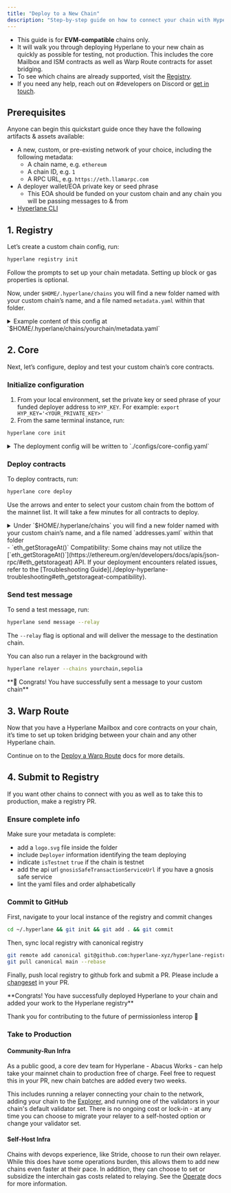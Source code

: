 ```yaml
---
title: "Deploy to a New Chain"
description: "Step-by-step guide on how to connect your chain with Hyperlane"
---
```


<Note>

- This guide is for **EVM-compatible** chains only.
- It will walk you through deploying Hyperlane to your new chain as quickly as possible for testing, not production. This includes the core Mailbox and ISM contracts as well as Warp Route contracts for asset bridging.
- To see which chains are already supported, visit the [Registry](https://github.com/hyperlane-xyz/hyperlane-registry/tree/main/chains).
- If you need any help, reach out on #developers on Discord or [get in touch](https://forms.gle/KyRTaWvo4XNmNvrq6).

</Note>

## Prerequisites

Anyone can begin this quickstart guide once they have the following artifacts & assets available:

- A new, custom, or pre-existing network of your choice, including the following metadata:
  - A chain name, e.g. `ethereum`
  - A chain ID, e.g. `1`
  - A RPC URL, e.g. `https://eth.llamarpc.com`
- A deployer wallet/EOA private key or seed phrase
  - This EOA should be funded on your custom chain and any chain you will be passing messages to & from
- [Hyperlane CLI](/docs/reference/cli.mdx)

## 1. Registry

Let’s create a custom chain config, run:

```bash
hyperlane registry init
```

Follow the prompts to set up your chain metadata. Setting up block or gas properties is optional.

Now, under `$HOME/.hyperlane/chains` you will find a new folder named with your custom chain’s name, and a file named `metadata.yaml` within that folder.

<details> 
  <summary>
    Example content of this config at `$HOME/.hyperlane/chains/yourchain/metadata.yaml`
  </summary>

```yaml
# yaml-language-server: $schema=../schema.json
# Metadata for your custom chain

blockExplorers:
  - apiUrl: https://explorer.yourchain.com/api
    apiKey: XXXX # helpful to avoid rate limiting on the contract verification API
    family: etherscan #explorer you're using, also supporting routescan or blockscout
    name: Chainscan
    url: https://explorer.yourchain.com
blocks:
  confirmations: 1
  estimateBlockTime: 1
  reorgPeriod: 0
chainId: 171717
displayName: Chain Name
domainId: 171717
isTestnet: true # optional
name: yourchain
nativeToken:
  name: Ether
  symbol: ETH
  decimals: 18
protocol: ethereum
rpcUrls:
  - http: https://hyper-lane-docs.rpc.caldera.xyz/http
```

</details>

## 2. Core

Next, let’s configure, deploy and test your custom chain’s core contracts.

### Initialize configuration

1. From your local environment, set the private key or seed phrase of your funded deployer address to `HYP_KEY`. For example: `export HYP_KEY='<YOUR_PRIVATE_KEY>'`
2. From the same terminal instance, run:

```bash
hyperlane core init
```

<details>
  <summary>
    The deployment config will be written to `./configs/core-config.yaml`
  </summary>

```yaml
# The address that owns and manages the deployed contracts. This account has admin privileges.
owner: "0x16F4898F47c085C41d7Cc6b1dc72B91EA617dcBb"

# The default Interchain Security Module (ISM) configuration.
defaultIsm:
  #`type`: Specifies the type of ISM. Here, it uses a trusted relayer ism.
  type: trustedRelayerIsm
  #`relayer`: The address of the relayer responsible for processing interchain messages.
  relayer: "0x16F4898F47c085C41d7Cc6b1dc72B91EA617dcBb"

defaultHook:
  # A hook configuration that specifies the use of a Merkle Tree.
  type: merkleTreeHook

requiredHook:
  # The owner address responsible for managing the hook configuration.
  owner: "0x16F4898F47c085C41d7Cc6b1dc72B91EA617dcBb"
  # The type of hook. This one applies a protocol fee mechanism.
  type: protocolFee
  # The address that receives the protocol fees.
  beneficiary: "0x16F4898F47c085C41d7Cc6b1dc72B91EA617dcBb"
  # The maximum fee allowed by the protocol, in wei.
  maxProtocolFee: "100000000000000000"
  # The current fee charged by the protocol, set to 0 for testing purposes.
  protocolFee: "0"
```

</details>

### Deploy contracts

To deploy contracts, run:

```bash
hyperlane core deploy
```

Use the arrows and enter to select your custom chain from the bottom of the mainnet list. It will take a few minutes for all contracts to deploy.

<details>
  <summary>
    Under `$HOME/.hyperlane/chains` you will find a new folder named with your
    custom chain’s name, and a file named `addresses.yaml` within that folder
  </summary>

```yaml
staticMerkleRootMultisigIsmFactory: "0x6906cb4741d3E2322E9f9aA645DfC8AB6F122c47"
staticMessageIdMultisigIsmFactory: "0x3CE97a32d9C8294691cBd2baC09B078EDa75c429"
staticAggregationIsmFactory: "0x81f969fDBF48278Ce09685Ce48e03388B6785aF4"
staticAggregationHookFactory: "0x3d864A3c25F61E3c3A7d02e980453A6E1f0a92A6"
domainRoutingIsmFactory: "0xC4c01f7B03f0fFa77A0265C600dEF7Ad28BCa5A2"
proxyAdmin: "0xABb7175d5F123172E7B7Fa467CC9fE4C2FEdb942"
mailbox: "0x5F58d75A9caDE4e2b191313223978dF049f93b81"
interchainAccountRouter: "0x43c0745b0dE9Cb780816a24ddE63d79Ca99B5dE8"
interchainAccountIsm: "0x9C96dC8f4257413225d6B5C47d1afbafc39B269F"
validatorAnnounce: "0xE3bd39BF92DB385dE6313D6070b035bD934378CB"
testRecipient: "0xa58462b1943Be1469Ed58db690C78583BA34Fd2E"
```

</details>

<Warning>
  - `eth_getStorageAt()` Compatibility: Some chains may not utilize the
  [`eth_getStorageAt()`](https://ethereum.org/en/developers/docs/apis/json-rpc/#eth_getstorageat)
  API. If your deployment encounters related issues, refer to the
  [Troubleshooting
  Guide](./deploy-hyperlane-troubleshooting#eth_getstorageat-compatibility).
</Warning>

### Send test message

To send a test message, run:

```bash
hyperlane send message --relay
```

The `--relay` flag is optional and will deliver the message to the destination chain.

You can also run a relayer in the background with

```bash
hyperlane relayer --chains yourchain,sepolia
```

<Check>
  **🎉 Congrats! You have successfully sent a message to your custom chain**
</Check>

## 3. Warp Route

Now that you have a Hyperlane Mailbox and core contracts on your chain, it’s time to set up token bridging between your chain and any other Hyperlane chain.

Continue on to the [Deploy a Warp Route](/docs/guides/deploy-warp-route.mdx) docs for more details.

## 4. Submit to Registry

If you want other chains to connect with you as well as to take this to production, make a registry PR.

### Ensure complete info

Make sure your metadata is complete:

- add a `logo.svg` file inside the folder
- include `Deployer` information identifying the team deploying
- indicate `isTestnet` `true` if the chain is testnet
- add the api url `gnosisSafeTransactionServiceUrl` if you have a gnosis safe service
- lint the yaml files and order alphabetically

### Commit to GitHub

First, navigate to your local instance of the registry and commit changes

```bash
cd ~/.hyperlane && git init && git add . && git commit
```

Then, sync local registry with canonical registry

```bash
git remote add canonical git@github.com:hyperlane-xyz/hyperlane-registry.git
git pull canonical main --rebase
```

Finally, push local registry to github fork and submit a PR. Please include a [changeset](https://github.com/changesets/changesets/blob/main/docs/adding-a-changeset.md) in your PR.

<Check>
**Congrats! You have successfully deployed Hyperlane to your chain and added your work to the Hyperlane registry**

Thank you for contributing to the future of permissionless interop 🫡

</Check>

### Take to Production

#### Community-Run Infra

As a public good, a core dev team for Hyperlane - Abacus Works - can help take your mainnet chain to production free of charge. Feel free to request this in your PR, new chain batches are added every two weeks.

This includes running a relayer connecting your chain to the network, adding your chain to the [Explorer](https://explorer.hyperlane.xyz/), and running one of the validators in your chain's default validator set. There is no ongoing cost or lock-in - at any time you can choose to migrate your relayer to a self-hosted option or change your validator set.

#### Self-Host Infra

Chains with devops experience, like Stride, choose to run their own relayer. While this does have some operations burden, this allows them to add new chains even faster at their pace. In addition, they can choose to set or subsidize the interchain gas costs related to relaying. See the [Operate](/docs/operate/relayer/run-relayer.mdx) docs for more information.
